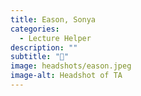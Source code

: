 ```yaml
---
title: Eason, Sonya
categories: 
  - Lecture Helper
description: ""
subtitle: "🔗"
image: headshots/eason.jpeg
image-alt: Headshot of TA
---
```

